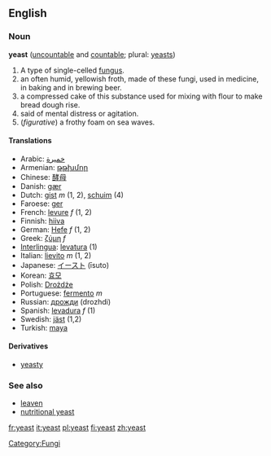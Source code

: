 ==English==
===Noun===
'''yeast''' ([[uncountable]] and [[countable]]; plural: [[yeasts]])

# A type of single-celled [[fungus]].
# an often humid, yellowish froth, made of these fungi, used in medicine, in baking and in brewing beer.
# a compressed cake of this substance used for mixing with flour to make  bread dough rise.
# said of mental distress or agitation. <!--this sounds like an adjective-->
# (''figurative'') a frothy foam on sea waves.

==== Translations ====
*Arabic: [[خميرة]]
*Armenian: [[թթխմոր]]
*Chinese: [[酵母]]
*Danish: [[gær]]
*Dutch: [[gist]] ''m'' (1, 2), [[schuim]] (4)
*Faroese: [[ger]]
*French: [[levure]] ''f'' (1, 2)
*Finnish: [[hiiva]]
*German: [[Hefe]] ''f'' (1, 2)
*Greek: [[ζύμη]] ''f''
*[[Interlingua]]: [[levatura]] (1)
*Italian: [[lievito]] ''m'' (1, 2)
*Japanese: [[イースト]] (īsuto)
*Korean: [[효모]]
*Polish: [[Drożdże]]
*Portuguese: [[fermento]] ''m''
*Russian: [[дрожди]] (drozhdi)
*Spanish: [[levadura]] ''f'' (1)
*Swedish: [[jäst]] (1,2)
*Turkish: [[maya]]

====Derivatives====
*[[yeasty]]

=== See also ===
*[[leaven]]
*[[nutritional yeast]]

[[Category:Fungi]]

[[fr:yeast]]
[[it:yeast]]
[[pl:yeast]]
[[fi:yeast]]
[[zh:yeast]]